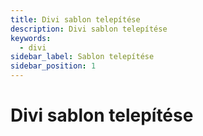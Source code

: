 ```yaml
---
title: Divi sablon telepítése
description: Divi sablon telepítése
keywords:
  - divi
sidebar_label: Sablon telepítése
sidebar_position: 1
---
```



# <FontAwesomeIcon icon="fa-solid fa-distribute-spacing-vertical text-primary" /> Divi sablon telepítése

<DocYoutube video="https://www.youtube.com/watch?v=Ou4-y5WZpSc" />
